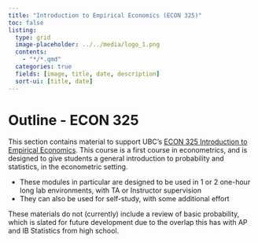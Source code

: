 ```yaml
---
title: "Introduction to Empirical Economics (ECON 325)"
toc: false
listing:
  type: grid
  image-placeholder: ../../media/logo_1.png
  contents:
    - "*/*.qmd"
  categories: true
  fields: [image, title, date, description]
  sort-ui: [title, date]
---
```


# Outline - ECON 325

This section contains material to support UBC's [ECON 325 Introduction to Empirical Economics](https://courses.students.ubc.ca/cs/courseschedule?pname=subjarea&tname=subj-course&dept=ECON&course=325).  This course is a first course in econometrics, and is designed to give students a general introduction to probability and statistics, in the econometric setting.

* These modules in particular are designed to be used in 1 or 2 one-hour long lab environments, with TA or Instructor supervision
* They can also be used for self-study, with some additional effort

These materials do not (currently) include a review of basic probability, which is slated for future development due to the overlap this has with AP and IB Statistics from high school.
